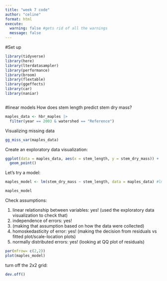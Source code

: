 ```yaml
---
title: "week 7 code"
author: "celine"
format: html
execute: 
  warning: false #gets rid of all the warnings
  message: false 
---
```


#Set up

```r
library(tidyverse)
library(here)
library(lterdatasampler)
library(performance)
library(broom)
library(flextable)
library(ggeffects)
library(car)
library(naniar)



```
#linear models
How does stem length predict stem dry mass?
```r
maples_data <- hbr_maples |>
  filter(year == 2003 & watershed == "Reference")
```

Visualizing missing data

```r
gg_miss_var(maples_data)

```

Create an exploratory data visualization:
```r
ggplot(data = maples_data, aes(x = stem_length, y = stem_dry_mass)) +
  geom_point()

```
Let's try a model:
```r
maples_model <- lm(stem_dry_mass ~ stem_length, data = maples_data) #lm is to write a formula

maples_model
```


Check assumptions:

1. linear relationship between variables: yes! (used the exploratory data visualization to check that)
2. independence of errors: yes!
3. (making that assumption based on how the data were collected)
4. homoskedasticity of error: yes! (making the decision from residuals vs fitted plot/scale-location plots)
4. normally distributed errors: yes! (looking at QQ plot of residuals)


```r
par(mfrow= c(2,2))
plot(maples_model)


```


turn off the 2x2 grid:
```r
dev.off()

```
























